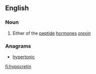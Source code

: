 ==English==

===Noun===
{{en-noun}}

# Either of the [[peptide]] [[hormone]]s ''[[orexin]]''

===Anagrams===
* [[hypertonic#English|hypertonic]]

[[fi:hypocretin]]